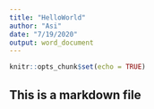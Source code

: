 ```yaml
---
title: "HelloWorld"
author: "Asi"
date: "7/19/2020"
output: word_document
---
```


```r
knitr::opts_chunk$set(echo = TRUE)
```

## This is a markdown file